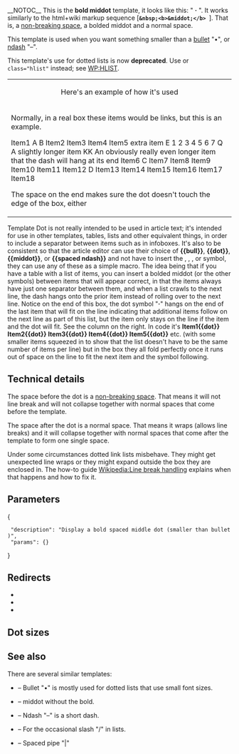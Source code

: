 {{Documentation subpage}}
{{tsh|dot|middot|,}}
__NOTOC__
This is the '''bold middot''' template, it looks like this: " '''&middot;''' ". It works similarly to the html+wiki markup sequence [<code>'''&amp;nbsp;<nowiki><b>&amp;middot;</b></nowiki>'''&nbsp;</code>]. That is, a [[non-breaking space]], a bolded middot and a normal space.

This template is used when you want something smaller than a [[Template:•|bullet]] "&bull;", or [[Template:spaced ndash|ndash]] "&ndash;".

This template's use for dotted lists is now '''deprecated'''. Use {{Tl|Flatlist}} or <code>class="hlist"</code> instead; see [[WP:HLIST]].


{| class="wikitable" style="border: none; background: none;"
|<center>Here's an example of how it's used</center>
|-
| <p>Normally, in a real box these items would be links, but this is an example.</p> Item1{{dot}} A{{dot}} B{{dot}} Item2{{dot}} Item3{{dot}} Item4{{dot}} Item5{{dot}} extra item{{dot}} E{{dot}} 1{{dot}} 2{{dot}} 3{{dot}} 4{{dot}} 5{{dot}} 6{{dot}} 7{{dot}} {{nowrap|item that won't attach to prior line unless it fits in the remaining space{{dot}}}} Q{{dot}} A slightly longer item{{dot}} KK{{dot}} An obviously really even longer item that the dash will hang at its end{{dot}} Item6{{dot}} C{{dot}} Item7{{dot}} Item8{{dot}} Item9{{dot}} Item10{{dot}} Item11{{dot}} Item12{{dot}} D{{dot}} Item13{{dot}} Item14{{dot}} Item15{{dot}} Item16{{dot}} Item17{{dot}} Item18 <p>The space on the end makes sure the dot doesn't touch the edge of the box, either</p>
|}

Template Dot is not really intended to be used in article text; it's intended for use in other templates, tables, lists and other equivalent things, in order to include a separator between items such as in infoboxes. It's also to be consistent so that the article editor can use their choice of '''<nowiki>{{</nowiki>bull}}''', '''<nowiki>{{</nowiki>dot}}''', '''<nowiki>{{</nowiki>middot}}''', or  '''<nowiki>{{</nowiki>spaced ndash}}''' and not have to insert the {{bull}}, {{dot}}, {{middot}}, or {{spaced ndash}} symbol, they can use any of these as a simple macro.  The idea being that if you have a table with a list of items, you can insert a bolded middot (or the other symbols) between items that will appear correct, in that the items always have just one separator between them, and when a list crawls to the next line, the dash hangs onto the prior item instead of rolling over to the next line.  Notice on the end of this box, the dot symbol "'''&middot;'''" hangs on the end of the last item that will fit on the line indicating that additional items follow on the next line as part of this list, but the item only stays on the line if the item and the dot will fit.  See the column on the right.  In code it's ''' Item1<nowiki>{{</nowiki>dot}} Item2<nowiki>{{</nowiki>dot}} Item3<nowiki>{{</nowiki>dot}} Item4<nowiki>{{</nowiki>dot}} Item5<nowiki>{{</nowiki>dot}}''' etc. (with some smaller items squeezed in to show that the list doesn't have to be the same number of items per line) but in the box they all fold perfectly once it runs out of space on the line to fit the next item and the symbol following.

== Technical details ==
The space before the dot is a [[non-breaking space]]. That means it will not line break and will not collapse together with normal spaces that come before the template.

The space after the dot is a normal space. That means it wraps (allows line breaks) and it will collapse together with normal spaces that come after the template to form one single space.

Under some circumstances dotted link lists misbehave. They might get unexpected line wraps or they might expand outside the box they are enclosed in. The how-to guide [[Wikipedia:Line break handling]] explains when that happens and how to fix it.

== Parameters ==
<TemplateData>{
  "description": "Display a bold spaced middle dot (smaller than bullet)",
  "params": {}
}</TemplateData>

== Redirects ==
* {{tl2|,}}
* {{tl2|dot}}
* {{tl2|middot}}

== Dot sizes ==
{{Dot size}}

== See also ==
There are several similar templates:

* {{tn|•}} – Bullet "&bull;" is mostly used for dotted lists that use small font sizes.
* {{tl|mid-dot}} – middot without the bold.
* {{tl|spaced ndash}} – Ndash "&ndash;" is a short dash.
* {{tn|\}} – For the occasional slash "/" in lists.
* {{tl2|-!}} – Spaced pipe "|"

<includeonly>
[[Category:Wikipedia formatting and function templates|{{PAGENAME}}]]
</includeonly>